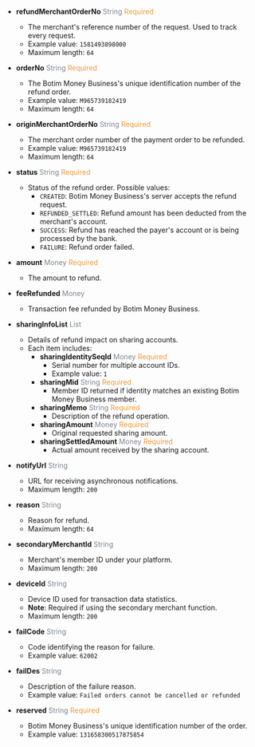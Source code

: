
- **refundMerchantOrderNo** <font color='#7d8793'>String</font> <font color='#f19938'>Required</font>  
  - The merchant's reference number of the request. Used to track every request.  
  - Example value: `1581493898000`  
  - Maximum length: `64`

- **orderNo** <font color='#7d8793'>String</font> <font color='#f19938'>Required</font>  
  - The Botim Money Business's unique identification number of the refund order.  
  - Example value: `M965739182419`  
  - Maximum length: `64`

- **originMerchantOrderNo** <font color='#7d8793'>String</font> <font color='#f19938'>Required</font>  
  - The merchant order number of the payment order to be refunded.  
  - Example value: `M965739182419`  
  - Maximum length: `64`

- **status** <font color='#7d8793'>String</font> <font color='#f19938'>Required</font>  
  - Status of the refund order. Possible values:  
    - `CREATED`: Botim Money Business's server accepts the refund request.  
    - `REFUNDED_SETTLED`: Refund amount has been deducted from the merchant's account.  
    - `SUCCESS`: Refund has reached the payer's account or is being processed by the bank.  
    - `FAILURE`: Refund order failed.

- **amount** <font color='#7d8793'>Money</font> <font color='#f19938'>Required</font>  
  - The amount to refund.

- **feeRefunded** <font color='#7d8793'>Money</font>  
  - Transaction fee refunded by Botim Money Business.

- **sharingInfoList** <font color='#7d8793'>List</font>  
  - Details of refund impact on sharing accounts.  
  - Each item includes:  
    - **sharingIdentitySeqId** <font color='#7d8793'>Money</font> <font color='#f19938'>Required</font>  
      - Serial number for multiple account IDs.  
      - Example value: `1`  
    - **sharingMid** <font color='#7d8793'>String</font> <font color='#f19938'>Required</font>  
      - Member ID returned if identity matches an existing Botim Money Business member.  
    - **sharingMemo** <font color='#7d8793'>String</font> <font color='#f19938'>Required</font>  
      - Description of the refund operation.  
    - **sharingAmount** <font color='#7d8793'>Money</font> <font color='#f19938'>Required</font>  
      - Original requested sharing amount.  
    - **sharingSettledAmount** <font color='#7d8793'>Money</font> <font color='#f19938'>Required</font>  
      - Actual amount received by the sharing account.

- **notifyUrl** <font color='#7d8793'>String</font>  
  - URL for receiving asynchronous notifications.  
  - Maximum length: `200`

- **reason** <font color='#7d8793'>String</font>  
  - Reason for refund.  
  - Maximum length: `64`

- **secondaryMerchantId** <font color='#7d8793'>String</font>  
  - Merchant's member ID under your platform.  
  - Maximum length: `200`

- **deviceId** <font color='#7d8793'>String</font>  
  - Device ID used for transaction data statistics.  
  - **Note**: Required if using the secondary merchant function.  
  - Maximum length: `200`

- **failCode** <font color='#7d8793'>String</font>  
  - Code identifying the reason for failure.  
  - Example value: `62002`

- **failDes** <font color='#7d8793'>String</font>  
  - Description of the failure reason.  
  - Example value: `Failed orders cannot be cancelled or refunded`

- **reserved** <font color='#7d8793'>String</font> <font color='#f19938'>Required</font>  
  - Botim Money Business's unique identification number of the order.  
  - Example value: `131658300517875854`
